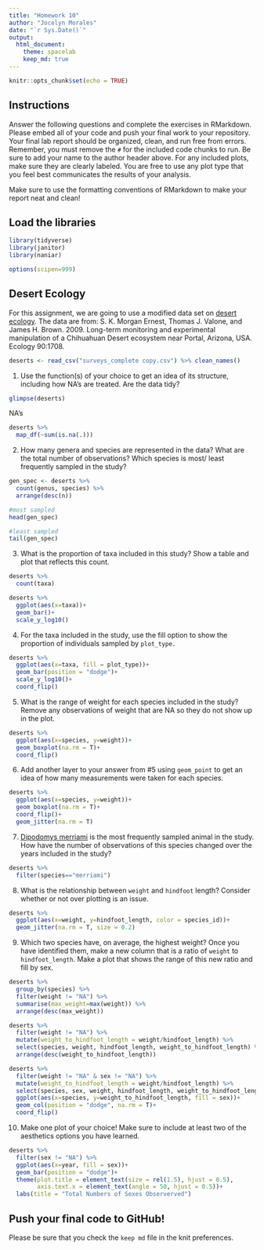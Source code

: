```yaml
---
title: "Homework 10"
author: "Jocelyn Morales"
date: "`r Sys.Date()`"
output:
  html_document: 
    theme: spacelab
    keep_md: true
---
```


```r
knitr::opts_chunk$set(echo = TRUE)
```

## Instructions
Answer the following questions and complete the exercises in RMarkdown. Please embed all of your code and push your final work to your repository. Your final lab report should be organized, clean, and run free from errors. Remember, you must remove the `#` for the included code chunks to run. Be sure to add your name to the author header above. For any included plots, make sure they are clearly labeled. You are free to use any plot type that you feel best communicates the results of your analysis.  

Make sure to use the formatting conventions of RMarkdown to make your report neat and clean!  

## Load the libraries
```r
library(tidyverse)
library(janitor)
library(naniar)
``` 

```r
options(scipen=999)
```

## Desert Ecology
For this assignment, we are going to use a modified data set on [desert ecology](http://esapubs.org/archive/ecol/E090/118/). The data are from: S. K. Morgan Ernest, Thomas J. Valone, and James H. Brown. 2009. Long-term monitoring and experimental manipulation of a Chihuahuan Desert ecosystem near Portal, Arizona, USA. Ecology 90:1708.
```r
deserts <- read_csv("surveys_complete copy.csv") %>% clean_names()
```

1. Use the function(s) of your choice to get an idea of its structure, including how NA's are treated. Are the data tidy?  
```r
glimpse(deserts)
```
NA's
```r
deserts %>% 
  map_df(~sum(is.na(.)))
```

2. How many genera and species are represented in the data? What are the total number of observations? Which species is most/ least frequently sampled in the study?
```r
gen_spec <- deserts %>%
  count(genus, species) %>% 
  arrange(desc(n))
```

```r
#most sampled
head(gen_spec)
```
```r
#least sampled
tail(gen_spec)
```

3. What is the proportion of taxa included in this study? Show a table and plot that reflects this count.
```r
deserts %>% 
  count(taxa)
```

```r
deserts %>% 
  ggplot(aes(x=taxa))+
  geom_bar()+
  scale_y_log10()
```

4. For the taxa included in the study, use the fill option to show the proportion of individuals sampled by `plot_type.`
```r
deserts %>% 
  ggplot(aes(x=taxa, fill = plot_type))+
  geom_bar(position = "dodge")+
  scale_y_log10()+
  coord_flip()
```

5. What is the range of weight for each species included in the study? Remove any observations of weight that are NA so they do not show up in the plot.
```r
deserts %>% 
  ggplot(aes(x=species, y=weight))+
  geom_boxplot(na.rm = T)+
  coord_flip()
```

6. Add another layer to your answer from #5 using `geom_point` to get an idea of how many measurements were taken for each species.
```r
deserts %>% 
  ggplot(aes(x=species, y=weight))+
  geom_boxplot(na.rm = T)+
  coord_flip()+
  geom_jitter(na.rm = T)
```

7. [Dipodomys merriami](https://en.wikipedia.org/wiki/Merriam's_kangaroo_rat) is the most frequently sampled animal in the study. How have the number of observations of this species changed over the years included in the study?
```r
deserts %>% 
  filter(species=="merriami")
```

8. What is the relationship between `weight` and `hindfoot` length? Consider whether or not over plotting is an issue.
```r
deserts %>% 
  ggplot(aes(x=weight, y=hindfoot_length, color = species_id))+
  geom_jitter(na.rm = T, size = 0.2)
```

9. Which two species have, on average, the highest weight? Once you have identified them, make a new column that is a ratio of `weight` to `hindfoot_length`. Make a plot that shows the range of this new ratio and fill by sex.
```r
deserts %>% 
  group_by(species) %>%
  filter(weight != "NA") %>% 
  summarise(max_weight=max(weight)) %>% 
  arrange(desc(max_weight))
```

```r
deserts %>% 
  filter(weight != "NA") %>% 
  mutate(weight_to_hindfoot_length = weight/hindfoot_length) %>% 
  select(species, weight, hindfoot_length, weight_to_hindfoot_length) %>% 
  arrange(desc(weight_to_hindfoot_length))
```

```r
deserts %>% 
  filter(weight != "NA" & sex != "NA") %>% 
  mutate(weight_to_hindfoot_length = weight/hindfoot_length) %>% 
  select(species, sex, weight, hindfoot_length, weight_to_hindfoot_length) %>% 
  ggplot(aes(x=species, y=weight_to_hindfoot_length, fill = sex))+
  geom_col(position = "dodge", na.rm = T)+
  coord_flip()
```

10. Make one plot of your choice! Make sure to include at least two of the aesthetics options you have learned.
```r
deserts %>% 
  filter(sex != "NA") %>% 
  ggplot(aes(x=year, fill = sex))+
  geom_bar(position = "dodge")+
  theme(plot.title = element_text(size = rel(1.5), hjust = 0.5),
        axis.text.x = element_text(angle = 50, hjust = 0.5))+
  labs(title = "Total Numbers of Sexes Observerved")
```

## Push your final code to GitHub!
Please be sure that you check the `keep md` file in the knit preferences. 